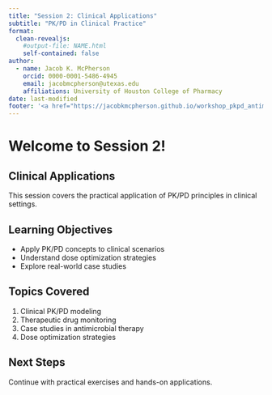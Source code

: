 ```yaml
---
title: "Session 2: Clinical Applications"
subtitle: "PK/PD in Clinical Practice"
format: 
  clean-revealjs:
    #output-file: NAME.html
    self-contained: false
author:
  - name: Jacob K. McPherson
    orcid: 0000-0001-5486-4945
    email: jacobmcpherson@utexas.edu
    affiliations: University of Houston College of Pharmacy
date: last-modified
footer: '<a href="https://jacobkmcpherson.github.io/workshop_pkpd_antimicrobials/sessions/session_02/page.html" target="_blank">🔗 Return</a>'
---
```


# Welcome to Session 2!

## Clinical Applications

This session covers the practical application of PK/PD principles in clinical settings.

## Learning Objectives

-   Apply PK/PD concepts to clinical scenarios
-   Understand dose optimization strategies
-   Explore real-world case studies

## Topics Covered

1.  Clinical PK/PD modeling
2.  Therapeutic drug monitoring
3.  Case studies in antimicrobial therapy
4.  Dose optimization strategies

## Next Steps

Continue with practical exercises and hands-on applications.
